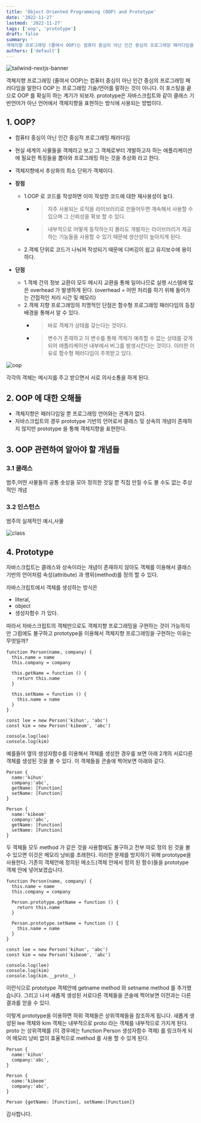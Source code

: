 ```yaml
---
title: 'Object Oriented Programming (OOP) and Prototype'
date: '2022-11-27'
lastmod: '2022-11-27'
tags: ['oop', 'prototype']
draft: false
summary: '
객체지향 프로그래밍 (줄여서 OOP)는 컴퓨터 중심이 아닌 인간 중심의 프로그래밍 패러다임을 말한다 OOP 는 프로그래밍 기술/언어를 말하는 것이 아니다. 이 포스팅을 끝으로 OOP 를 확실히 하는 계기가 되보자. prototype은 자바스크립트와 같이 클래스 기반언어가 아닌 언어에서 객체지향을 표현하는 방식에 사용되는 방법이다.'
authors: ['default']
---
```


![tailwind-nextjs-banner](/static/oop-prototype/cover.jpg)

객체지향 프로그래밍 (줄여서 OOP)는 컴퓨터 중심이 아닌 인간 중심의 프로그래밍 패러다임을 말한다 OOP 는 프로그래밍 기술/언어를 말하는 것이 아니다. 이 포스팅을 끝으로 OOP 를 확실히 하는 계기가 되보자.
prototype은 자바스크립트와 같이 클래스 기반언어가 아닌 언어에서 객체지향을 표현하는 방식에 사용되는 방법이다.

## 1. OOP?

- 컴퓨터 중심이 아닌 인간 중심적 프로그래밍 패러다임
- 현실 세계의 사물들을 객체라고 보고 그 객체로부터 개발하고자 하는 애플리케이션에 필요한 특징들을 뽑아와 프로그래밍 하는 것을 추상화 라고 한다.
- 객체지향에서 추상화의 최소 단위가 객체이다.

- **장점**

  - 1.OOP 로 코드를 작성하면 이미 작성한 코드에 대한 재사용성이 높다.
    - > 자주 사용되는 로직을 라이브러리로 만들어두면 계속해서 사용할 수 있으며 그 신뢰성을 확보 할 수 있다.
    - > 내부적으로 어떻게 동작하는지 몰라도 개발자는 라이브러리가 제공하는 기능들을 사용할 수 있기 때문에 생산성이 높아지게 된다.
  - 2.객체 단위로 코드가 나눠져 작성되기 때문에 디버깅이 쉽고 유지보수에 용이하다.

- **단점**
  - 1.객체 간의 정보 교환이 모두 메시지 교환을 통해 일어나므로 실행 시스템에 많은 overhead 가 발생하게 된다. (overhead = 어떤 처리를 하기 위해 들어가는 간접적인 처리 시간 및 메모리)
  - 2.객체 지향 프로그래밍의 치명적인 단점은 함수형 프로그래밍 패러다임의 등장 배경을 통해서 알 수 있다.
    - > 바로 객체가 상태를 갖는다는 것이다.
    - > 변수가 존재하고 이 변수를 통해 객체가 예측할 수 없는 상태를 갖게 되어 애플리케이션 내부에서 버그를 발생시킨다는 것이다. 이러한 이유로 함수형 패러다임이 주목받고 있다.

![oop](/static/oop-prototype/oop.png)

각각의 객체는 메시지를 주고 받으면서 서로 의사소통을 하게 된다.

## 2. OOP 에 대한 오해들

- 객체지향은 패러다임일 뿐 프로그래밍 언어와는 관계가 없다.
- 자바스크립트의 경우 prototype 기반의 언어로서 클래스 및 상속의 개념이 존재하지 않지만 prototype 을 통해 객체지향을 표현한다.

## 3. OOP 관련하여 알아야 할 개념들

### 3.1 클래스

범주,어떤 사물들의 공통 솟성을 모아 정의한 것일 뿐 직접 만질 수도 볼 수도 없는 추상적인 개념

### 3.2 인스턴스

범주의 실제적인 예시,사물

![class](/static/oop-prototype/class.png)

## 4. Prototype

자바스크립트는 클래스와 상속이라는 개념이 존재하지 않아도 객체를 이용해서 클래스 기반의 언어처럼 속성(attribute) 과 행위(method)를 정의 할 수 있다.

자바스크립트에서 객체를 생성하는 방식은

- literal,
- object
- 생성자함수
  가 있다.

따라서 자바스크립트의 객체만으로도 객체지향 프로그래밍을 구현하는 것이 가능하지만 그럼에도 불구하고 prototype을 이용해서 객체지향 프로그래밍을 구현하는 이유는 무엇일까?

```tsx
function Person(name, company) {
  this.name = name
  this.company = company

  this.getName = function () {
    return this.name
  }

  this.setName = function () {
    this.name = name
  }
}

const lee = new Person('kihun', 'abc')
const kim = new Person('kibeom', 'abc')

console.log(lee)
console.log(kim)
```

예를들어 옆의 생성자함수를 이용해서 객체를 생성한 경우를 보면 아래 2개의 서로다른 객체를 생성된 것을 볼 수 있다. 이 객체들을 콘솔에 찍어보면 아래와 같다.

```tsx
Person {
  name:'kihun'
  company:'abc',
  getName: [Function]
  setName: [Function]
}

Person {
  name:'kibeom'
  company:'abc',
  getName: [Function]
  setName: [Function]
}
```

두 객체들 모두 method 가 같은 것을 사용함에도 불구하고 전부 따로 정의 된 것을 볼 수 있으면 이것은 메모리 낭비를 초래한다. 이러한 문제를 방지하기 위해 prototype을 사용한다. 기존의 객체안에 정의된 메소드(객체 안에서 정의 된 함수)들을 prototype 객체 안에 넣어보겠습니다.

```tsx
function Person(name, company) {
  this.name = name
  this.company = company

  Person.prototype.getName = function () {
    return this.name
  }

  Person.prototype.setName = function () {
    this.name = name
  }
}

const lee = new Person('kihun', 'abc')
const kim = new Person('kibeom', 'abc')

console.log(lee)
console.log(kim)
console.log(kim.__proto__)
```

이런식으로 prototype 객체안에 getname method 와 setname method 를 추가했습니다.
그리고 나서 새롭게 생성된 서로다른 객체들을 콘솔에 찍어보면 이전과는 다른 결과를 얻을 수 있다.

이렇게 prototype을 이용하면 하위 객체들은 상위객체들을 참조하게 됩니다.
새롭게 생성된 lee 객체와 kim 객체는 내부적으로 proto 라는 객체를 내부적으로 가지게 된다.
proto 는 상위객체를 (이 경우에는 function Person 생성자함수 객체) 를 링크하게 되어 메모리 낭비 없이 효율적으로 method 를 사용 할 수 있게 된다.

```tsx
Person {
  name:'kihun'
  company:'abc',
}

Person {
  name:'kibeom'
  company:'abc',
}

Person {getName: [Function], setName:[Function]}
```

감사합니다.
